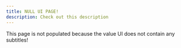 ---
title: NULL UI PAGE!
description: Check out this description
---

<Admonition type="danger" title="DANGER">
  This page is not populated because the value UI does not contain any subtitles!
</Admonition>